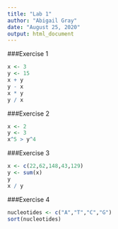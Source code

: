 ```yaml
---
title: "Lab 1"
author: "Abigail Gray"
date: "August 25, 2020"
output: html_document
---
```


###Exercise 1
```r
x <- 3
y <- 15
x + y
y - x
x * y
y / x
```
###Exercise 2
```r
x <- 2
y <- 3
x^5 > y^4
```
###Exercise 3
```r
x <- c(22,62,148,43,129)
y <- sum(x)
y
x / y

```
###Exercise 4
```r
nucleotides <- c("A","T","C","G")
sort(nucleotides)
```


